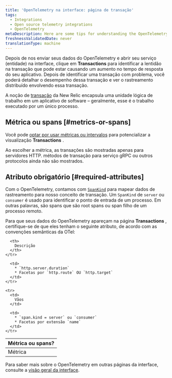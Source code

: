 ```yaml
---
title: 'OpenTelemetry na interface: página de transação'
tags:
  - Integrations
  - Open source telemetry integrations
  - OpenTelemetry
metaDescription: Here are some tips for understanding the OpenTelemetry Transactions page in the New Relic UI.
freshnessValidatedDate: never
translationType: machine
---
```


Depois de nos enviar seus dados do OpenTelemetry e abrir seu serviço (entidade) na interface, clique em <DoNotTranslate>**Transactions**</DoNotTranslate> para identificar a lentidão na transação que pode estar causando um aumento no tempo de resposta do seu aplicativo. Depois de identificar uma transação com problema, você poderá detalhar o desempenho dessa transação e ver o rastreamento distribuído envolvendo essa transação.

A noção de [transação](/docs/apm/transactions/intro-transactions/transactions-new-relic-apm#txn-defined) da New Relic encapsula uma unidade lógica de trabalho em um aplicativo de software – geralmente, esse é o trabalho executado por um único processo.

## Métrica ou spans [#metrics-or-spans]

Você pode [optar por usar métricas ou intervalos](/docs/more-integrations/open-source-telemetry-integrations/opentelemetry/view-your-data/opentelemetry-find-entities/#metric-span-toggle) para potencializar a visualização <DoNotTranslate>**Transactions**</DoNotTranslate> .

<Callout variant="important">
  Ao escolher a métrica, as transações são mostradas apenas para servidores HTTP. métodos de transação para serviço gRPC ou outros protocolos ainda não são mostrados.
</Callout>

## Atributo obrigatório [#required-attributes]

Com o OpenTelemetry, contamos com [`SpanKind`](https://github.com/open-telemetry/opentelemetry-specification/blob/main/specification/trace/api.md#spankind) para mapear dados de rastreamento para nosso conceito de transação. Um `SpanKind` de `server` ou `consumer` é usado para identificar o ponto de entrada de um processo. Em outras palavras, são spans que são root spans ou span filho de um processo remoto.

Para que seus dados do OpenTelemetry apareçam na página <DoNotTranslate>**Transactions**</DoNotTranslate> , certifique-se de que eles tenham o seguinte atributo, de acordo com as convenções semânticas da OTel:

<table>
  <thead>
    <tr>
      <th style={{ width: "200px" }}>
        Métrica ou spans?
      </th>

      <th>
        Descrição
      </th>
    </tr>
  </thead>

  <tbody>
    <tr>
      <td>
        Métrica
      </td>

      <td>
        * `http.server.duration`
        * Facetas por `http.route` OU `http.target`
      </td>
    </tr>

    <tr>
      <td>
        Vãos
      </td>

      <td>
        * `span.kind = server` ou `consumer`
        * Facetas por extensão `name`
      </td>
    </tr>
  </tbody>
</table>

Para saber mais sobre o OpenTelemetry em outras páginas da interface, consulte a [visão geral da interface](/docs/more-integrations/open-source-telemetry-integrations/opentelemetry/view-your-data/opentelemetry-view-your-data).